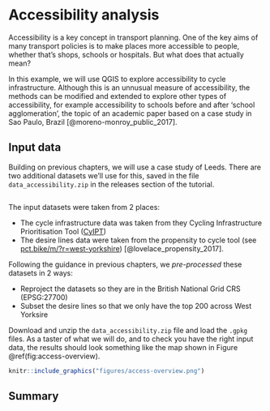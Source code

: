 # Accessibility analysis

Accessibility is a key concept in transport planning.
One of the key aims of many transport policies is to make places more accessible to people, whether that's shops, schools or hospitals.
But what does that actually mean?

In this example, we will use QGIS to explore accessibility to cycle infrastructure.
Although this is an unnusual measure of accessibility, the methods can be modified and extended to explore other types of accessibility, for example accessibility to schools before and after 'school agglomeration', the topic of an academic paper based on a case study in Sao Paulo, Brazil [@moreno-monroy_public_2017].

## Input data

Building on previous chapters, we will use a case study of Leeds.
There are two additional datasets we'll use for this, saved in the file `data_accessibility.zip` in the releases section of the tutorial.

```{}

```

The input datasets were taken from 2 places:

- The cycle infrastructure data was taken from they Cycling Infrastructure Prioritisation Tool ([CyIPT](https://www.cyipt.bike))
- The desire lines data were taken from the propensity to cycle tool (see [pct.bike/m/?r=west-yorkshire](http://www.pct.bike/m/?r=west-yorkshire)) [@lovelace_propensity_2017].

Following the guidance in previous chapters, we *pre-processed* these datasets in 2 ways:

- Reproject the datasets so they are in the British National Grid CRS (EPSG:27700)
- Subset the desire lines so that we only have the top 200 across West Yorksire

Download and unzip the `data_accessibility.zip` file and load the `.gpkg` files.
As a taster of what we will do, and to check you have the right input data, the results should look something like the map shown in Figure \@ref(fig:access-overview).

```r
knitr::include_graphics("figures/access-overview.png")
```



## Summary


